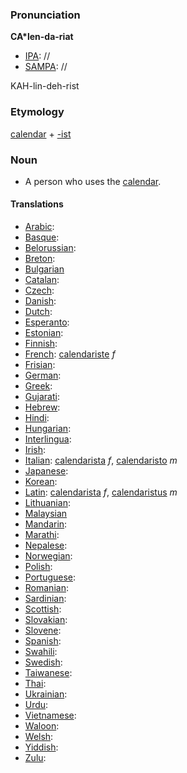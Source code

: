 ===Pronunciation===

''' CA*len-da-riat'''
*[[IPA]]: //
*[[SAMPA]]: //
KAH-lin-deh-rist
===Etymology===

[[calendar]] + [[-ist]]

=== Noun ===

*A person who uses the [[calendar]].
====Translations====

*[[Arabic]]:
*[[Basque]]:
*[[Belorussian]]:
*[[Breton]]:
*[[Bulgarian]]
*[[Catalan]]:
*[[Czech]]:
*[[Danish]]:
*[[Dutch]]:
*[[Esperanto]]:
*[[Estonian]]:
*[[Finnish]]:
*[[French]]: [[calendariste]] ''f''
*[[Frisian]]:
*[[German]]:
*[[Greek]]:
*[[Gujarati]]:
*[[Hebrew]]:
*[[Hindi]]:
*[[Hungarian]]:
*[[Interlingua]]:
*[[Irish]]:
*[[Italian]]: [[calendarista]] ''f'', [[calendaristo]] ''m''
*[[Japanese]]:
*[[Korean]]:
*[[Latin]]: [[calendarista]] ''f'', [[calendaristus]] ''m''
*[[Lithuanian]]:
*[[Malaysian]]
*[[Mandarin]]:
*[[Marathi]]:
*[[Nepalese]]:
*[[Norwegian]]:
*[[Polish]]:
*[[Portuguese]]:
*[[Romanian]]:
*[[Sardinian]]:
*[[Scottish]]:
*[[Slovakian]]:
*[[Slovene]]:
*[[Spanish]]:
*[[Swahili]]:
*[[Swedish]]:
*[[Taiwanese]]:
*[[Thai]]:
*[[Ukrainian]]:
*[[Urdu]]:
*[[Vietnamese]]:
*[[Waloon]]:
*[[Welsh]]:
*[[Yiddish]]:
*[[Zulu]]: